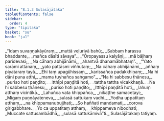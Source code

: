 ```yaml
---
title: "8.1.3 Sulasājātaka"
tableOfContents: false
sidebar:
  order: 4
type: "tipitaka"
basket: "su"
book: "ja1"
---
```



<DynamicBreadcrumb />

<Division number="18" book="ja1" bookNo="22" page="311">

<Paragraph number="1692" type="verses" book="ja1">
_“Idaṃ suvaṇṇakāyūraṃ,_  
_muttā veḷuriyā bahū;_  
_Sabbaṃ harassu bhaddante,_  
_mañca dāsīti sāvaya”._  

</Paragraph>

</Division>
<Division number="19" book="ja1" bookNo="22" page="311">

<Paragraph number="1693" type="verses" book="ja1">
_“Oropayassu kalyāṇi,_  
_mā bāḷhaṃ paridevasi;_  
_Na cāhaṃ abhijānāmi,_  
_ahantvā dhanamābhataṃ”._  

</Paragraph>

</Division>
<Division number="20" book="ja1" bookNo="22" page="311">

<Paragraph number="1694" type="verses" book="ja1">
_“Yato sarāmi attānaṃ,_  
_yato pattāsmi viññutaṃ;_  
_Na cāhaṃ abhijānāmi,_  
_aññaṃ piyataraṃ tayā._  

</Paragraph>

</Division>
<Division number="21" book="ja1" bookNo="22" page="312">

<Paragraph number="1695" type="verses" book="ja1">
_Ehi taṃ upagūhissaṃ,_  
_karissañca padakkhiṇaṃ;_  
_Na hi dāni puna atthi,_  
_mama tuyhañca saṅgamo”._  

</Paragraph>

</Division>
<Division number="22" book="ja1" bookNo="22" page="312">

<Paragraph number="1696" type="verses" book="ja1">
_“Na hi sabbesu ṭhānesu,_  
_puriso hoti paṇḍito;_  
_Itthīpi paṇḍitā hoti,_  
_tattha tattha vicakkhaṇā._  

</Paragraph>

</Division>
<Division number="23" book="ja1" bookNo="22" page="312">

<Paragraph number="1697" type="verses" book="ja1">
_Na hi sabbesu ṭhānesu,_  
_puriso hoti paṇḍito;_  
_Itthīpi paṇḍitā hoti,_  
_lahuṃ atthaṃ vicintikā._  

</Paragraph>

</Division>
<Division number="24" book="ja1" bookNo="22" page="312">

<Paragraph number="1698" type="verses" book="ja1">
_Lahuñca vata khippañca,_  
_nikaṭṭhe samacetayi;_  
_Migaṃ puṇṇāyateneva,_  
_sulasā sattukaṃ vadhi._  

</Paragraph>

</Division>
<Division number="25" book="ja1" bookNo="22" page="312">

<Paragraph number="1699" type="verses" book="ja1">
_Yodha uppatitaṃ atthaṃ,_  
_na khippamanubujjhati;_  
_So haññati mandamati,_  
_corova girigabbhare._  

</Paragraph>

</Division>
<Division number="26" book="ja1" bookNo="22" page="312">

<Paragraph number="1700" type="verses" book="ja1">
_Yo ca uppatitaṃ atthaṃ,_  
_khippameva nibodhati;_  
_Muccate sattusambādhā,_  
_sulasā sattukāmivā”ti._  


</Paragraph>
</Division>

<Paragraph number="1701" type="center" book="ja1">
Sulasājātakaṃ tatiyaṃ.
</Paragraph>